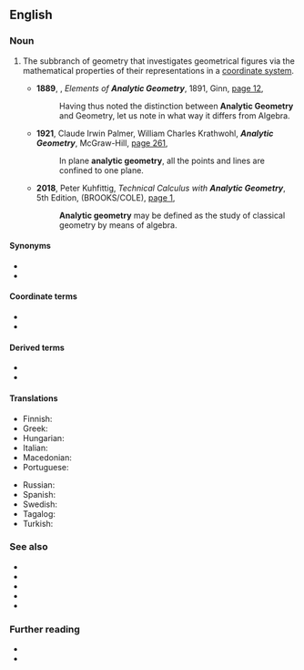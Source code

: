 ==English==
{{wikipedia}}

===Noun===
{{en-noun|-}}

# {{lb|en|geometry}} The subbranch of geometry that investigates geometrical figures via the mathematical properties of their representations in a [[coordinate system]].
#* '''1889''', {{w|Arthur Sherburne Hardy}}, ''Elements of '''Analytic Geometry''''', 1891, Ginn, [https://books.google.com.au/books?id=P3tTAAAAYAAJ&q=%22analytic+geometry%22%7C%22analytic+geometries%22&dq=%22analytic+geometry%22%7C%22analytic+geometries%22&hl=en&newbks=1&newbks_redir=0&sa=X&ved=2ahUKEwjbgLTC2rjrAhXRmeYKHRq2Cb84ZBDoATANegQIPBAC page 12],
#*: Having thus noted the distinction between '''Analytic Geometry''' and Geometry, let us note in what way it differs from Algebra.
#* '''1921''', Claude Irwin Palmer, William Charles Krathwohl, '''''Analytic Geometry''''', McGraw-Hill, [https://books.google.com.au/books?id=N486AAAAMAAJ&q=%22analytic+geometry%22%7C%22analytic+geometries%22&dq=%22analytic+geometry%22%7C%22analytic+geometries%22&hl=en&newbks=1&newbks_redir=0&sa=X&ved=2ahUKEwjbgLTC2rjrAhXRmeYKHRq2Cb84ZBDoATAXegQISxAC page 261],
#*: In plane '''analytic geometry''', all the points and lines are confined to one plane.
#* '''2018''', Peter Kuhfittig, ''Technical Calculus with '''Analytic Geometry''''', 5th Edition, {{w|Cengage|Cengage Learning}} (BROOKS/COLE), [https://books.google.com.au/books?id=UR0LAAAAQBAJ&pg=PA1&dq=%22analytic+geometry%22%7C%22analytic+geometries%22&hl=en&newbks=1&newbks_redir=0&sa=X&ved=2ahUKEwiBybPiwbjrAhUPt54KHUiDCEsQ6AEwIXoECFMQAg#v=onepage&q=%22analytic%20geometry%22%7C%22analytic%20geometries%22&f=false page 1],
#*: '''Analytic geometry''' may be defined as the study of classical geometry by means of algebra.

====Synonyms====
* {{l|en|Cartesian geometry}}
* {{l|en|coordinate geometry}}

====Coordinate terms====
* {{l|en|affine geometry}}
* {{l|en|synthetic geometry}}

====Derived terms====
* {{l|en|complex analytic geometry}}
* {{l|en|real analytic geometry}}

====Translations====
{{trans-top|subbranch of geometry}}
* Finnish: {{t+|fi|analyyttinen geometria}}
* Greek: {{t|el|αναλυτική γεωμετρία|f}}
* Hungarian: {{t+|hu|analitikus geometria}}
* Italian: {{t+|it|geometria analitica|f}}
* Macedonian: {{t|mk|аналитичка геометрија|f}}
* Portuguese: {{t|pt|geometria analítica|f}}
{{trans-mid}}
* Russian: {{t|ru|аналити́ческая геоме́трия|f}}
* Spanish: {{t|es|geometría analítica|f}}
* Swedish: {{t|sv|analytisk geometri|c}}
* Tagalog: {{t|tl|suriing sukgisan}}
* Turkish: {{t|tr|analitik geometri}}
{{trans-bottom}}

===See also===
* {{l|en|affine geometry}}
* {{l|en|algebraic geometry}}
* {{l|en|differential geometry}}
* {{l|en|projective geometry}}
* {{l|en|synthetic geometry}}

===Further reading===
* {{pedialite|Analytic geometry and algebraic geometry}}
* {{pedialite|Coordinate system}}